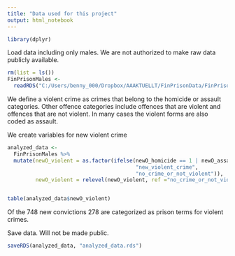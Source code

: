 ```yaml
---
title: "Data used for this project"
output: html_notebook
---
```


```r
library(dplyr)
```

Load data including only males. We are not authorized to make raw data publicly available.

```r
rm(list = ls())
FinPrisonMales <- 
  readRDS("C:/Users/benny_000/Dropbox/AAAKTUELLT/FinPrisonData/FinPrisonMales.rds")
```

We define a violent crime as crimes that belong to the homicide or assault categories. Other offence categories include offences that are violent and offences that are not violent. In many cases the violent forms are also coded as assault. 

We create variables for new violent crime

```r
analyzed_data <- 
  FinPrisonMales %>% 
  mutate(newO_violent = as.factor(ifelse(newO_homicide == 1 | newO_assault == 1, 
                                         "new_violent_crime", 
                                         "no_crime_or_not_violent")),
         newO_violent = relevel(newO_violent, ref ="no_crime_or_not_violent"))


table(analyzed_data$newO_violent)
```

Of the 748 new convictions 278 are categorized as prison terms for violent crimes.


Save data. Will not be made public.
```r
saveRDS(analyzed_data, "analyzed_data.rds")
```





